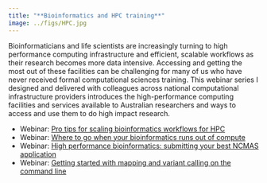 ```yaml
---
title: "**Bioinformatics and HPC training**"
image: ../figs/HPC.jpg
---
```


Bioinformaticians and life scientists are increasingly turning to high performance computing infrastructure and efficient, scalable workflows as their research becomes more data intensive. Accessing and getting the most out of these facilities can be challenging for many of us who have never received formal computational sciences training. This webinar series I designed and delivered with colleagues across national computational infrastructure providers introduces the high-performance computing facilities and services available to Australian researchers and ways to access and use them to do high impact research. 

* Webinar: [Pro tips for scaling bioinformatics workflows for HPC](https://www.youtube.com/watch?v=YKJDRXCmGMo)
* Webinar: [Where to go when your bioinformatics runs out of compute](https://www.youtube.com/watch?v=hNTbngSc-W0)
* Webinar: [High performance bioinformatics: submitting your best NCMAS application](https://www.youtube.com/watch?v=HeFGjguwS0Y) 
* Webinar: [Getting started with mapping and variant calling on the command line](https://www.youtube.com/watch?v=Q2EceFyizio)
